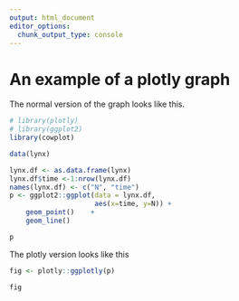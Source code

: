 ```yaml
---
output: html_document
editor_options: 
  chunk_output_type: console
---
```

# An example of a plotly graph

The normal version of the graph looks like this.
```r
# library(plotly)
# library(ggplot2)
library(cowplot)

data(lynx)

lynx.df <- as.data.frame(lynx)
lynx.df$time <-1:nrow(lynx.df)
names(lynx.df) <- c("N", "time")
p <- ggplot2::ggplot(data = lynx.df, 
                     aes(x=time, y=N)) +
    geom_point()    + 
    geom_line()

p
```


The plotly version looks like this
```r
fig <- plotly::ggplotly(p)

fig
```

